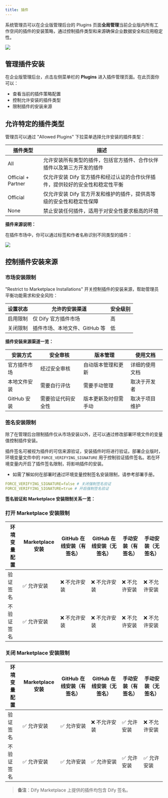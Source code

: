 ```yaml
---
title: 插件
---
```


系统管理员可以在企业版管理后台的 Plugins 页面**全局管理**当前企业版内所有工作空间的插件的安装策略，通过控制插件类型和来源确保企业数据安全和应用稳定性。

![](https://assets-docs.dify.ai/2025/06/8d87d48d15318dc5073924eec271772b.png)

## 管理插件安装

在企业版管理后台，点击左侧菜单栏的 **Plugins** 进入插件管理页面。在此页面你可以：

- 查看当前的插件策略配置
- 控制允许安装的插件类型
- 限制插件的安装来源

## 允许特定的插件类型

管理员可以通过 "Allowed Plugins" 下拉菜单选择允许安装的插件类型：

| 插件类型 | 描述 |
|---------|------|
| All | 允许安装所有类型的插件，包括官方插件、合作伙伴插件以及第三方开发的插件 |
| Official + Partner | 仅允许安装 Dify 官方插件和经过认证的合作伙伴插件，提供较好的安全性和稳定性平衡 |
| Official | 仅允许安装 Dify 官方开发和维护的插件，提供高等级的安全性和稳定性保障 |
| None | 禁止安装任何插件，适用于对安全性要求极高的环境 |

**插件来源说明：**

在插件市场中，你可以通过标签和作者名称识别不同类型的插件：

![](https://assets-docs.dify.ai/2025/06/c2bfdfbb2132848e589073600e55ffab.png)

## 控制插件安装来源

### 市场安装限制

"Restrict to Marketplace Installations" 开关控制插件的安装来源，帮助管理员平衡功能需求和安全风险：

| 设置状态 | 允许的安装渠道 | 安全级别 |
|---------|-------------|--------|
| 启用限制 | 仅 Dify 官方插件市场 | 高 |
| 关闭限制 | 插件市场、本地文件、GitHub 等 | 低 |

**插件安装来源渠道一览：**

| 安装方式 | 安全审核 | 版本管理 | 使用文档 |
|---------|---------|---------|---------|
| 官方插件市场 | 经过安全审核 | 自动版本管理和更新 | 详细的使用文档 |
| 本地文件安装 | 需要自行评估 | 需要手动管理 | 取决于开发者 |
| GitHub 安装 | 需要验证代码安全性 | 版本更新及时但需手动 | 取决于项目维护 |

### 签名安装限制

除了在管理后台限制插件仅从市场安装以外，还可以通过修改部署环境文件的变量值控制插件安装。

插件签名可被视为插件的可信来源验证，安装插件时将进行验证。部署企业版时，环境变量文件中的 `FORCE_VERIFYING_SIGNATURE` 用于控制验证插件签名。若在环境变量内开启了插件签名限制，将影响插件的安装。

- 如需了解如何在部署时通过环境变量控制签名安装限制，请参考部署手册。

```yaml
FORCE_VERIFYING_SIGNATURE=false # 关闭强制签名验证
FORCE_VERIFYING_SIGNATURE=true # 开启强制签名验证
```

**签名验证和 Marketplace 安装限制关系一览：**

### 打开 Marketplace 安装限制

| 环境变量配置 | Marketplace 安装 | GitHub 在线安装（有签名） | GitHub 在线安装（无签名） | 手动安装（有签名） | 手动安装（无签名） |
|------------|-----------------|----------------------|----------------------|------------------|------------------|
| 验证签名 | ✅ 允许安装 | ❌ 不允许安装 | ❌ 不允许安装 | ❌ 不允许安装 | ❌ 不允许安装 |
| 不验证签名 | ✅ 允许安装 | ❌ 不允许安装 | ❌ 不允许安装 | ❌ 不允许安装 | ❌ 不允许安装 |

### 关闭 Marketplace 安装限制

| 环境变量配置 | Marketplace 安装 | GitHub 在线安装（有签名） | GitHub 在线安装（无签名） | 手动安装（有签名） | 手动安装（无签名） |
|------------|-----------------|----------------------|----------------------|------------------|------------------|
| 验证签名 | ✅ 允许安装 | ✅ 允许安装 | ❌ 不允许安装 | ✅ 允许安装 | ❌ 不允许安装 |
| 不验证签名 | ✅ 允许安装 | ✅ 允许安装 | ✅ 允许安装 | ✅ 允许安装 | ✅ 允许安装 |

> **备注**：Dify Marketplace 上提供的插件均包含 Dify 签名。


